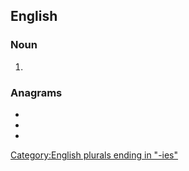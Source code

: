 ==English==

===Noun===
{{head|en|noun plural form}}

# {{plural of|rafie|lang=en}}

===Anagrams===
* {{l|en|faires}}
* {{l|en|Faries}}
* {{l|en|ferias}}

[[Category:English plurals ending in "-ies"]]